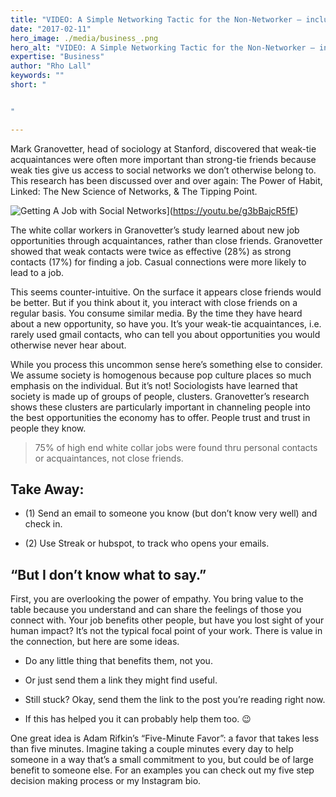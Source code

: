 ```yaml
---
title: "VIDEO: A Simple Networking Tactic for the Non-Networker – includes the exact email script."
date: "2017-02-11"
hero_image: ./media/business_.png
hero_alt: "VIDEO: A Simple Networking Tactic for the Non-Networker – includes the exact email script."
expertise: "Business"
author: "Rho Lall"
keywords: ""
short: "


"

---
```


Mark Granovetter, head of sociology at Stanford, discovered that weak-tie acquaintances were often more important than strong-tie friends because weak ties give us access to social networks we don’t otherwise belong to. This research has been discussed over and over again: The Power of Habit, Linked: The New Science of Networks, & The Tipping Point.

![Getting A Job with Social Networks](https://img.youtube.com/vi/g3bBajcR5fE/hqdefault.jpg)](https://youtu.be/g3bBajcR5fE)

The white collar workers in Granovetter’s study learned about new job opportunities through acquaintances, rather than close friends. Granovetter showed that weak contacts were twice as effective (28%) as strong contacts (17%) for finding a job. Casual connections were more likely to lead to a job.

This seems counter-intuitive. On the surface it appears close friends would be better. But if you think about it, you interact with close friends on a regular basis. You consume similar media. By the time they have heard about a new opportunity, so have you. It’s your weak-tie acquaintances, i.e. rarely used gmail contacts, who can tell you about opportunities you would otherwise never hear about.

While you process this uncommon sense here’s something else to consider. We assume society is homogenous because pop culture places so much emphasis on the individual. But it’s not! Sociologists have learned that society is made up of groups of people, clusters. Granovetter’s research shows these clusters are particularly important in channeling people into the best opportunities the economy has to offer. People trust and trust in people they know.

>75% of high end white collar jobs were found thru personal contacts or acquaintances, not close friends.

## Take Away:
- (1) Send an email to someone you know (but don’t know very well) and check in.

- (2) Use Streak or hubspot, to track who opens your emails.

## “But I don’t know what to say.”

First, you are overlooking the power of empathy. You bring value to the table because you understand and can share the feelings of those you connect with. Your job benefits other people, but have you lost sight of your human impact? It’s not the typical focal point of your work. There is value in the connection, but here are some ideas.

- Do any little thing that benefits them, not you.

- Or just send them a link they might find useful.

- Still stuck? Okay, send them the link to the post you’re reading right now.

- If this has helped you it can probably help them too. 😉

One great idea is Adam Rifkin’s “Five-Minute Favor”: a favor that takes less than five minutes. Imagine taking a couple minutes every day to help someone in a way that’s a small commitment to you, but could be of large benefit to someone else. For an examples you can check out my five step decision making process or my Instagram bio.